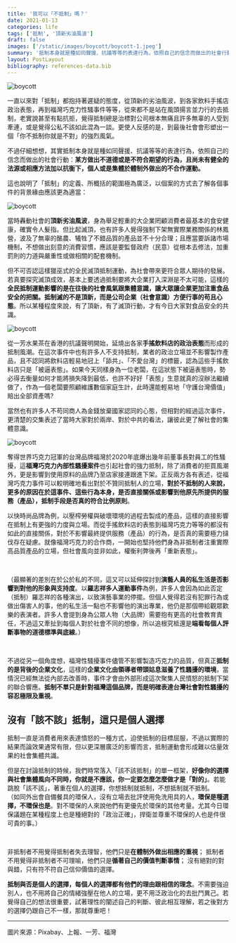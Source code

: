 ```yaml
---
title: '我可以「不抵制」嗎？'
date: 2021-01-13
categories: life
tags: ['抵制', '頂新劣油風波']
draft: false
images: ['/static/images/boycott/boycott-1.jpeg']
summary: '抵制本身就是種如同聲援、抗議等等的表達行為，依照自己的信念而做出的社會行動：某方做出不道德或是不符合期望的行為，且尚未有健全的法源或相應方法加以抗衡下，個人或是集體於體制外做出的不合作運動。'
layout: PostLayout
bibliography: references-data.bib
---
```


![boycott](/static/images/boycott/boycott-1.jpeg)

一直以來對「抵制」都抱持著遲疑的態度，從頂新的劣油風波，到各家飲料手搖店政治表態，再到福灣巧克力性騷事件等等，從來都不是站在風頭揚言並力行的去抵制，老實說甚至有點抗拒，覺得抵制總是治標對公司根本無痛且許多無辜的人受到牽連，或是覺得公私不該如此混為一談。更使人反感的是，到最後社會會形塑出一個「你不抵制你就是不對」的強烈風氣。

不過仔細想想，其實抵制本身就是種如同聲援、抗議等等的表達行為，依照自己的信念而做出的社會行動：**某方做出不道德或是不符合期望的行為，且尚未有健全的法源或相應方法加以抗衡下，個人或是集體於體制外做出的不合作運動。**

這也說明了「抵制」的定義、所概括的範圍極為廣泛，以個案的方式去了解各個事件的背景緣由應該更為適當：

![boycott](/static/images/boycott/boycott-2.jpeg)

當時轟動社會的**頂新劣油風波**，身為舉足輕重的大企業罔顧消費者最基本的食安健康，確實令人髮指。但比起滅頂，也有許多人覺得強制下架無實際業務關係的林鳳營，波及了無辜的酪農、犧牲了不錯品質的產品並不十分合理；且應當要訴諸市場機制，不想做出刻意的消費習慣，應該是要監督政府（民意）從根本去修法，加重罰則的力道與嚴重性或做相關的配套機制。

但不可否認這樣獵巫式的全民滅頂抵制運動，為社會帶來更符合眾人期待的發展。若真要探究滅頂成效，基本上要透過抵制要將大企業打入深淵是不太可能，這樣的**全民抵制運動影響的是在往後的社會風氣跟集體意識，讓大眾讓企業更加注重食品安全的把關。抵制滅的不是頂新，而是公司企業（社會意識）方便行事的苟且心態**。所以某種程度來說，有了頂新，有了滅頂行動，才有今日大家對食品安全的共識。

![boycott](/static/images/boycott/boycott-4.jpeg)

從一芳水果茶在香港的抗議聲明開始，延燒出各家**手搖飲料店的政治表態**而形成的抵制風潮。在這次事件中也有許多人不支持抵制，業者的政治立場並不影響製作產品，且不認同將飲料店輕易地冠上「舔共」、「不愛台灣」的標籤，認為這些手搖飲料店只是「被逼表態」。如果今天同樣身為一位老闆，在這狀態下被逼表態時，勢必得去衡量如何才能將損失降到最低，也許不好好「表態」生意就真的沒辦法繼續做了，作為一個老闆要照顧維護數個家庭生計，此時還能輕易地「守護台灣價值」賠出全部資產嗎?

當然也有許多人不苟同商人為金錢放棄國家認同的心態，但相對的經過這次事件，更清楚的交集表述了當時大家對於兩岸、對於中共的看法，讓彼此更了解社會的集體意識。

![boycott](/static/images/boycott/boycott-3.jpeg)

奪得世界巧克力冠軍的台灣品牌福灣於2020年底爆出幾年前董事長對員工的性騷擾，這**福灣巧克力內部性騷擾案件**也引起社會的強力抵制，除了消費者的拒買風潮外，更是影響到使用原料的品牌乃至店家接連跟進下架。正反兩方各有表述，從福灣巧克力事件可以較明確地看出對於不贊同抵制人的立場，**對於不抵制的人來說，更多的原因在於這事件、這些行為本身，是否直接關係或影響到他原先所提供的服務（產品），抵制手段是否真的符合比例原則**。

以快時尚品牌為例，以壓榨勞權與破壞環境的過程去製成的產品，這樣的直接影響在抵制上有更強的力度與立場。而從手搖飲料店的表態到福灣巧克力等等的都沒有如此的直接關係，對於不影響最終提供服務（產品）的行為，是否真的需要極力撻伐存在疑慮。就像福灣巧克力的合作商，一開始也堅持他們身為非抵制者注重實際高品質產品的立場，但社會風向並非如此，權衡利弊後再「重新表態」。

 <br/>

（最顯著的差別在於公於私的不同，這又可以延伸探討到**演藝人員的私生活是否影響到對他的形象與支持度**。以**羅志祥多人運動事件**為例，許多人會因為如此否定（抵制）羅志祥的各種演出，以致演藝事業的停擺。但個人覺得若沒有犯罪行為或做出傷害人的事，他的私生活一點也不影響他的演出專業，他仍是那個帶給觀眾歡樂的表演者。許多人會提到身為公眾人物（大品牌）需要抱有更高的社會教育責任，不過這又牽扯到每個人對於社會不同的想像，所以追根究柢還是**端看每個人評斷事物的道德標準與底線**。）

 <br/>
 

不過從另一個角度想，福灣性騷擾事件儘管不影響製造巧克力的品質，但真正**抵制的是背後的企業文化**，這樣的**企業文化由領導者帶頭姑息滋養了性騷擾的環境**，當情況已經無法從內部去改善時，事件才會由外部形成這次聚集人民憤怒的抵制下架的聯合響應。**抵制不單只是針對福灣這個品牌，而是明確表達台灣社會對性騷擾的容忍極限及重視**。

 

## 沒有「該不該」抵制，這只是個人選擇

抵制一直是消費者用來表達憤怒的一種方式，迫使抵制的目標屈服，不過以實際的結果而論效果通常有限，但以更深層廣泛的影響而言，抵制運動會形成難以估量效果的社會集體共識。

但是在討論抵制的時候，我們時常落入「該不該抵制」的單一框架，**好像你的選擇與社會集體風向不同時，你就是不應該，你一定要怎麼怎麼做才是「對的」**。若能跳脫「該不該」，著重在個人的選擇，你想抵制就抵制，不想抵制就不抵制。  
（如同外出會自備餐具的環保人，沒有立場去批評使用免洗用具的人，**環保是種選擇，不環保也是**。對不環保的人來說他們有更優先於環保的其他考量。尤其今日環保議題在某種程度上也是種絕對的「政治正確」，捍衛並尊重不環保的人也是件很可貴的事。）

 <br/>

非抵制者不用覺得抵制者失去理智，他們只是**在體制外做出相應的重視**；
抵制者不用覺得非抵制者不可理喻，他們只是**循著自己的價值判斷事情**；
沒有絕對的對與錯，只有符不符自己信仰價值的選擇。

 

**抵制與否是個人的選擇，每個人的選擇都有他們的理由跟相信的理念**。不需要強迫別人，也不用將自己的情緒強壓在他人的立場，更不用泛政治化的去批鬥異己。若覺得自己的想法很重要，試著理性的闡述自己的判斷、彼此相互理解，若之後對方的選擇仍跟自己不一樣，那就尊重吧！

 ---

圖片來源：Pixabay、上報、一芳、福灣